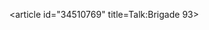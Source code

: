 <article id="34510769" title=Talk:Brigade 93>
	<talkpage id="34510769" title="Talk:Brigade 93">
{{WikiProject Africa|class=stub|importance=low|Libya-importance=low|Libya=yes}}
{{WPMILHIST|class=stub|African=yes}}
	</talkpage>
</article>